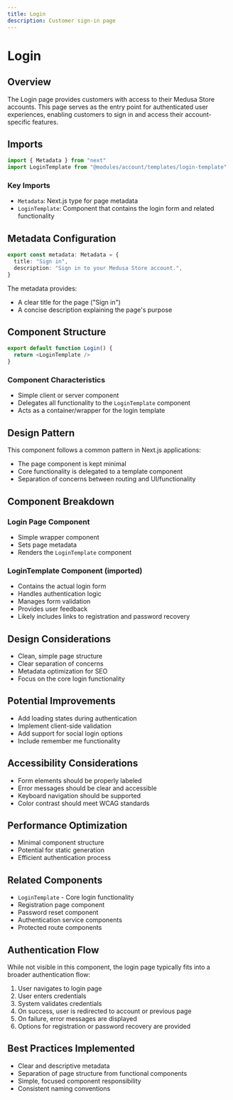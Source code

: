 ```yaml
---
title: Login
description: Customer sign-in page
---
```


# Login

## Overview

The Login page provides customers with access to their Medusa Store accounts. This page serves as the entry point for authenticated user experiences, enabling customers to sign in and access their account-specific features.

## Imports

```typescript copy
import { Metadata } from "next"
import LoginTemplate from "@modules/account/templates/login-template"
```

### Key Imports
- `Metadata`: Next.js type for page metadata
- `LoginTemplate`: Component that contains the login form and related functionality

## Metadata Configuration

```typescript copy
export const metadata: Metadata = {
  title: "Sign in",
  description: "Sign in to your Medusa Store account.",
}
```

The metadata provides:
- A clear title for the page ("Sign in")
- A concise description explaining the page's purpose

## Component Structure

```typescript copy
export default function Login() {
  return <LoginTemplate />
}
```

### Component Characteristics
- Simple client or server component
- Delegates all functionality to the `LoginTemplate` component
- Acts as a container/wrapper for the login template

## Design Pattern

This component follows a common pattern in Next.js applications:
- The page component is kept minimal
- Core functionality is delegated to a template component
- Separation of concerns between routing and UI/functionality

## Component Breakdown

### Login Page Component
- Simple wrapper component
- Sets page metadata
- Renders the `LoginTemplate` component

### LoginTemplate Component (imported)
- Contains the actual login form
- Handles authentication logic
- Manages form validation
- Provides user feedback
- Likely includes links to registration and password recovery

## Design Considerations
- Clean, simple page structure
- Clear separation of concerns
- Metadata optimization for SEO
- Focus on the core login functionality

## Potential Improvements
- Add loading states during authentication
- Implement client-side validation
- Add support for social login options
- Include remember me functionality

## Accessibility Considerations
- Form elements should be properly labeled
- Error messages should be clear and accessible
- Keyboard navigation should be supported
- Color contrast should meet WCAG standards

## Performance Optimization
- Minimal component structure
- Potential for static generation
- Efficient authentication process

## Related Components
- `LoginTemplate` - Core login functionality
- Registration page component
- Password reset component
- Authentication service components
- Protected route components

## Authentication Flow

While not visible in this component, the login page typically fits into a broader authentication flow:
1. User navigates to login page
2. User enters credentials
3. System validates credentials
4. On success, user is redirected to account or previous page
5. On failure, error messages are displayed
6. Options for registration or password recovery are provided

## Best Practices Implemented
- Clear and descriptive metadata
- Separation of page structure from functional components
- Simple, focused component responsibility
- Consistent naming conventions